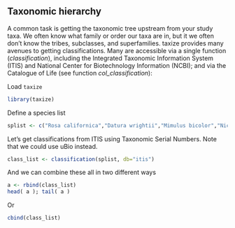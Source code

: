 ## Taxonomic hierarchy

A common task is getting the taxonomic tree upstream from your study taxa. We often know what family or order our taxa are in, but it we often don't know the tribes, subclasses, and superfamilies. taxize provides many avenues to getting classifications. Many are accessible via a single function (*classification*), including the Integrated Taxonomic Information System (ITIS) and National Center for Biotechnology Information (NCBI); and via the Catalogue of Life (see function *col_classification*):

Load `taxize`

```r
library(taxize)
```

Define a species list

```r
splist <- c("Rosa californica","Datura wrightii","Mimulus bicolor","Nicotiana glauca","Madia sativa","Bartlettia scaposa")
```

Let's get classifications from ITIS using Taxonomic Serial Numbers. Note that we could use uBio instead.

```r
class_list <- classification(splist, db="itis")
```

And we can combine these all in two different ways

```r
a <- rbind(class_list)
head( a ); tail( a )
```

Or

```r
cbind(class_list)
```